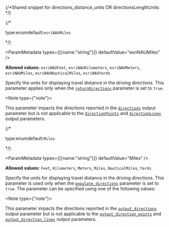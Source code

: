 {/*Shared snippet for directions_distance_units OR directionsLengthUnits */} 


<If c="requestType=='direct'">

{/* <p class="space-x-2"><span class="font-sm text-color-3">type:enum</span><span class="font-bold text-[#6d29cc]">default:`esriNAUMiles`</span></p> */}

<ParamMetadata types={[{name:"string"}]} defaultValue="esriNAUMiles" />

**Allowed values:** `esriNAUFeet`, `esriNAUKilometers`, `esriNAUMeters`, `esriNAUMiles`, `esriNAUNauticalMiles`, `esriNAUYards`

Specify the units for displaying travel distance in the driving directions. This parameter applies only when the [`returnDirections`](#returndirections) parameter is set to `true`. 

<Note type={"note"}>

This parameter impacts the directions reported in the [`directions`](#directions) output parameter but is not applicable to the [`directionPoints`](#directionpoints) and [`directionLines`](#directionlines) output parameters.

</Note>

</If>

<If c="requestType=='job'">

{/* <p class="space-x-2"><span class="font-sm text-color-3">type:enum</span><span class="font-bold text-[#6d29cc]">default:`Miles`</span></p> */}

<ParamMetadata types={[{name:"string"}]} defaultValue="Miles" />

**Allowed values:** `Feet`, `Kilometers`, `Meters`, `Miles`, `NauticalMiles`, `Yards`

Specify the units for displaying travel distance in the driving directions. This parameter is used only when the [`populate_directions`](#populate_directions) parameter is set to `true`. The parameter can be specified using one of the following values:

<Note type={"note"}>

This parameter impacts the directions reported in the [`output_directions`](#output_directions) output parameter but is not applicable to the [`output_direction_points`](#output_direction_points) and [`output_direction_lines`](#output_direction_lines) output parameters.

</Note>

</If>
